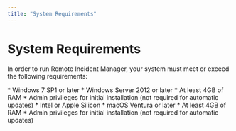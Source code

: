 ```yaml
---
title: "System Requirements"
---
```



# System Requirements

In order to run Remote Incident Manager, your system must meet or exceed the following requirements:

<Windows>
  * Windows 7 SP1 or later
  * Windows Server 2012 or later
  * At least 4GB of RAM
  * Admin privileges for initial installation (not required for automatic updates)
</Windows>

<MacOS>
  * Intel or Apple Silicon
  * macOS Ventura or later
  * At least 4GB of RAM
  * Admin privileges for initial installation (not required for automatic updates)
</MacOS>
